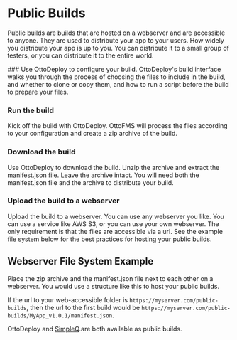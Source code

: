 
# Public Builds

Public builds are builds that are hosted on a webserver and are accessible to anyone. They are used to distribute your app to your users. How widely you distribute your app is up to you. You can distribute it to a small group of testers, or you can distribute it to the entire world.

<Steps>
### Use OttoDeploy to configure your build.
OttoDeploy's build interface walks you through the process of choosing the files to include in the build, and whether to clone or copy them, and how to run a script before the build to prepare your files.

### Run the build

Kick off the build with OttoDeploy. OttoFMS will process the files according to your configuration and create a zip archive of the build.

### Download the build

Use OttoDeploy to download the build. Unzip the archive and extract the manifest.json file. Leave the archive intact. You will need both the manifest.json file and the archive to distribute your build.

### Upload the build to a webserver

Upload the build to a webserver. You can use any webserver you like. You can use a service like AWS S3, or you can use your own webserver. The only requirement is that the files are accessible via a url. See the example file system below for the best practices for hosting your public builds.

</Steps>

## Webserver File System Example

Place the zip archive and the manifest.json file next to each other on a webserver. You would use a structure like this to host your public builds.

<FileTree>
  <FileTree.Folder open={true} name="web-accessible-folder" defaultOpen>
    <FileTree.Folder open={true} name="MyApp_v1.0.1">
      <FileTree.File name="manifest.json" />
      <FileTree.File name="MyApp_v1.0.1.zip" />
    </FileTree.Folder>
    <FileTree.Folder open={true} name="MyApp_v1.1.0">
      <FileTree.File name="manifest.json" />
      <FileTree.File name="MyApp_v1.1.0.zip" />
    </FileTree.Folder>
    <FileTree.Folder open={true} name="MyApp_v2.1.0">
      <FileTree.File name="manifest.json" />
      <FileTree.File name="MyApp_v2.0.0.zip" />
    </FileTree.Folder>
  </FileTree.Folder>
</FileTree>

If the url to your web-accessible folder is `https://myserver.com/public-builds`, then the url to the first build would be `https://myserver.com/public-builds/MyApp_v1.0.1/manifest.json`.

OttoDeploy and  [SimpleQ](https://simpleq.proofgeist.com).are both available as public builds.
